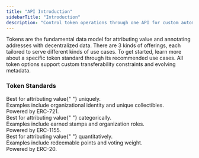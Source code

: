 ```yaml
---
title: "API Introduction"
sidebarTitle: "Introduction"
description: "Control token operations through one API for custom automations."
---
```


Tokens are the fundamental data model for attributing value and annotating addresses with
decentralized data. There are 3 kinds of offerings, each tailored to serve different kinds of
use cases. To get started, learn more about a specific token standard through its recommended use cases.
All token options support custom transferability constraints and evolving metadata.

### Token Standards

<CardGroup cols={3}>
  <Card
    title="Memberships"
    icon="id-badge"
    iconType="solid"
    href="/api/v1/erc721/overview"
  >
    <div style={{ paddingTop: "8px", fontSize: "14px" }}>
      Best for attributing value{" "}
      <span style={{ fontWeight: "bold" }}>uniquely</span>.
    </div>
    <div style={{ paddingTop: "4px", fontSize: "14px" }}>
      Examples include organizational identity and unique collectibles.
    </div>
    <div style={{ paddingTop: "4px", fontSize: "14px" }}>
      Powered by ERC-721.
    </div>
  </Card>
  <Card
    title="Badges"
    icon="badge-check"
    iconType="solid"
    href="/api/v1/erc1155/overview"
  >
    <div style={{ paddingTop: "8px", fontSize: "14px" }}>
      Best for attributing value{" "}
      <span style={{ fontWeight: "bold" }}>categorically</span>.
    </div>
    <div style={{ paddingTop: "4px", fontSize: "14px" }}>
      Examples include earned stamps and organization roles.
    </div>
    <div style={{ paddingTop: "4px", fontSize: "14px" }}>
      Powered by ERC-1155.
    </div>
  </Card>
  <Card
    title="Points"
    icon="coin"
    iconType="solid"
    href="/api/v1/erc20/overview"
  >
    <div style={{ paddingTop: "8px", fontSize: "14px" }}>
      Best for attributing value{" "}
      <span style={{ fontWeight: "bold" }}>quantitatively</span>.
    </div>
    <div style={{ paddingTop: "4px", fontSize: "14px" }}>
      Examples include redeemable points and voting weight.
    </div>
    <div style={{ paddingTop: "4px", fontSize: "14px" }}>
      Powered by ERC-20.
    </div>
  </Card>
</CardGroup>
